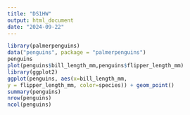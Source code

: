 ```yaml
---
title: "DS1HW"
output: html_document
date: "2024-09-22"
---
```


```R
library(palmerpenguins)
data("penguins", package = "palmerpenguins")
penguins
plot(penguins$bill_length_mm,penguins$flipper_length_mm)
library(ggplot2)
ggplot(penguins, aes(x=bill_length_mm, 
y = flipper_length_mm, color=species)) + geom_point()
summary(penguins)
nrow(penguins)
ncol(penguins)
```